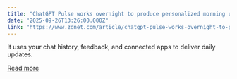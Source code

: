 ```yaml
---
title: "ChatGPT Pulse works overnight to produce personalized morning updates for you - how to try it"
date: "2025-09-26T13:26:00.000Z"
link: "https://www.zdnet.com/article/chatgpt-pulse-works-overnight-to-produce-personalized-morning-updates-for-you-how-it-works/"
---
```


It uses your chat history, feedback, and connected apps to deliver daily updates.

[Read more](https://www.zdnet.com/article/chatgpt-pulse-works-overnight-to-produce-personalized-morning-updates-for-you-how-it-works/)
